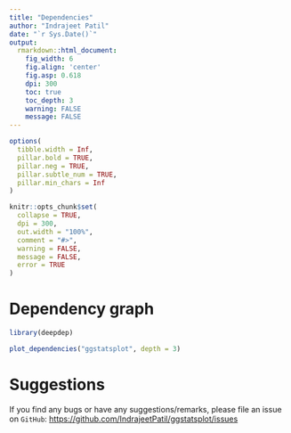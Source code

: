 ```yaml
---
title: "Dependencies"
author: "Indrajeet Patil"
date: "`r Sys.Date()`"
output:
  rmarkdown::html_document:
    fig_width: 6
    fig.align: 'center'
    fig.asp: 0.618
    dpi: 300
    toc: true
    toc_depth: 3
    warning: FALSE
    message: FALSE
---
```


```r
options(
  tibble.width = Inf,
  pillar.bold = TRUE,
  pillar.neg = TRUE,
  pillar.subtle_num = TRUE,
  pillar.min_chars = Inf
)

knitr::opts_chunk$set(
  collapse = TRUE,
  dpi = 300,
  out.width = "100%",
  comment = "#>",
  warning = FALSE,
  message = FALSE,
  error = TRUE
)
```

<!-- # Recursive dependencies -->

<!-- ```{r deplist} -->
<!-- sort(tools::package_dependencies("ggstatsplot", recursive = TRUE)[[1]]) -->
<!-- ``` -->

# Dependency graph

```r
library(deepdep)

plot_dependencies("ggstatsplot", depth = 3)
```

# Suggestions

If you find any bugs or have any suggestions/remarks, please file an issue on
`GitHub`: <https://github.com/IndrajeetPatil/ggstatsplot/issues>

